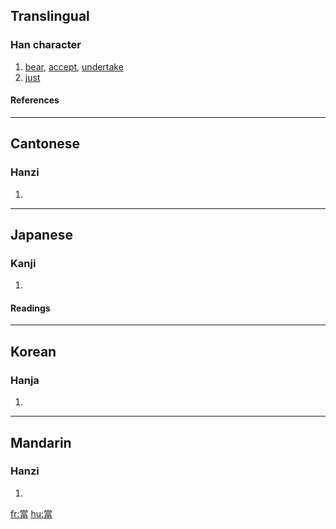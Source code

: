 {{see|当}}

==Translingual==
===Han character===
{{Han char|rn=102|rad=田|as=08|sn=13|four=9060<sub>6</sub>|canj=火月口田 (FBRW)}}
# [[bear]], [[accept]], [[undertake]]
# [[just]]
====References====
{{Han ref|kx=0764.180|dkj=21890|dj=1175.090|hdz=42546.060|uh=7576|ud=30070|bh=B7ED|bd=47085}}

----
==Cantonese==
===Hanzi===
{{yue-hanzi|jyut=|y=dong1}}
# {{defn|Cantonese}}

----
==Japanese==
===Kanji===
{{ja-kanji|grade=|rs=田08}}
# {{defn|Japanese}} 
====Readings====
{{ja-readings|on=[[とう]] (tō)|kun=[[あたる]] (ataru)}}

----
==Korean==
===Hanja===
{{ko-hanja|hangeul=당|eumhun=|rv=dang|mr=tang|y=tang}}
# {{defn|Korean}}

----
==Mandarin==
===Hanzi===
{{cmn-hanzi|sim=当|pin=[[dāng]] (dang1)|wg=tang<sup>1</sup>}}
# {{defn|Mandarin}}

[[fr:當]]
[[hu:當]]